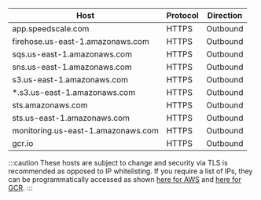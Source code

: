 | Host | Protocol | Direction |
| ---- | -------- | --------- |
| app.speedscale.com | HTTPS | Outbound |
| firehose.us-east-1.amazonaws.com | HTTPS | Outbound |
| sqs.us-east-1.amazonaws.com | HTTPS | Outbound |
| sns.us-east-1.amazonaws.com | HTTPS | Outbound |
| s3.us-east-1.amazonaws.com | HTTPS | Outbound |
| *.s3.us-east-1.amazonaws.com | HTTPS | Outbound |
| sts.amazonaws.com | HTTPS | Outbound |
| sts.us-east-1.amazonaws.com | HTTPS | Outbound |
| monitoring.us-east-1.amazonaws.com | HTTPS | Outbound |
| gcr.io | HTTPS | Outbound |

:::caution
These hosts are subject to change and security via TLS is recommended as opposed to IP whitelisting. If you
require a list of IPs, they can be programmatically accessed as shown [here for AWS](https://docs.aws.amazon.com/general/latest/gr/aws-ip-ranges.html)
and [here for GCR](https://www.gstatic.com/ipranges/cloud.json).
:::
